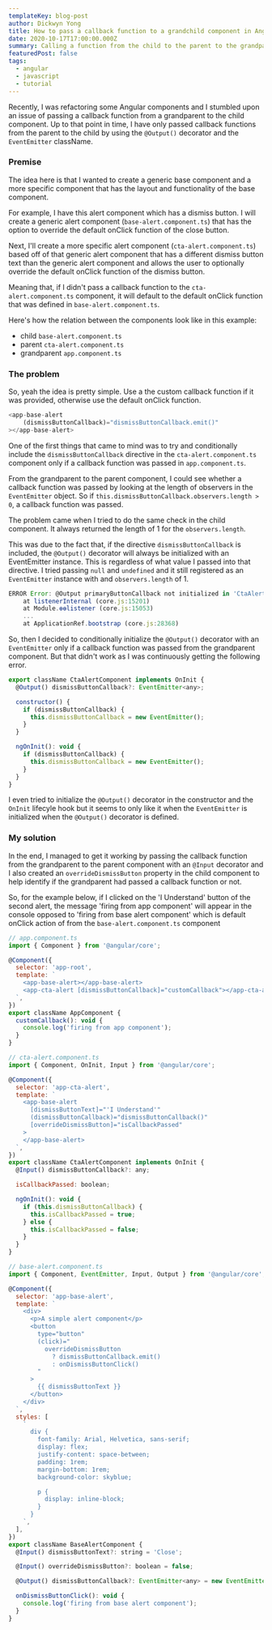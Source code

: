 ```yaml
---
templateKey: blog-post
author: Dickwyn Yong
title: How to pass a callback function to a grandchild component in Angular
date: 2020-10-17T17:00:00.000Z
summary: Calling a function from the child to the parent to the grandparent
featuredPost: false
tags:
  - angular
  - javascript
  - tutorial
---
```


Recently, I was refactoring some Angular components and I stumbled upon an issue of passing a callback function from a grandparent to the child component. Up to that point in time, I have only passed callback functions from the parent to the child by using the `@Output()` decorator and the `EventEmitter` className.

### Premise

The idea here is that I wanted to create a generic base component and a more specific component that has the layout and functionality of the base component.

For example, I have this alert component which has a dismiss button. I will create a generic alert component (`base-alert.component.ts`) that has the option to override the default onClick function of the close button.

Next, I'll create a more specific alert component (`cta-alert.component.ts`) based off of that generic alert component that has a different dismiss button text than the generic alert component and allows the user to optionally override the default onClick function of the dismiss button.

Meaning that, if I didn't pass a callback function to the `cta-alert.component.ts` component, it will default to the default onClick function that was defined in `base-alert.component.ts`.

Here's how the relation between the components look like in this example:

- child `base-alert.component.ts`
- parent `cta-alert.component.ts`
- grandparent `app.component.ts`

### The problem

So, yeah the idea is pretty simple. Use a the custom callback function if it was provided, otherwise use the default onClick function.

```javascript
<app-base-alert
    (dismissButtonCallback)="dismissButtonCallback.emit()"
></app-base-alert>
```

One of the first things that came to mind was to try and conditionally include the `dismissButtonCallback` directive in the `cta-alert.component.ts` component only if a callback function was passed in `app.component.ts`.

From the grandparent to the parent component, I could see whether a callback function was passed by looking at the length of observers in the `EventEmitter` object. So if `this.dismissButtonCallback.observers.length > 0`, a callback function was passed.

The problem came when I tried to do the same check in the child component. It always returned the length of 1 for the `observers.length`.

This was due to the fact that, if the directive `dismissButtonCallback` is included, the `@Output()` decorator will always be initialized with an EventEmitter instance. This is regardless of what value I passed into that directive. I tried passing `null` and `undefined` and it still registered as an `EventEmitter` instance with and `observers.length` of 1.

```javascript
ERROR Error: @Output primaryButtonCallback not initialized in 'CtaAlertComponent'.
    at listenerInternal (core.js:15201)
    at Module.ɵɵlistener (core.js:15053)
    ...
    at ApplicationRef.bootstrap (core.js:28368)
```

So, then I decided to conditionally initialize the `@Output()` decorator with an `EventEmitter` only if a callback function was passed from the grandparent component. But that didn't work as I was continuously getting the following error.

```javascript
export className CtaAlertComponent implements OnInit {
  @Output() dismissButtonCallback?: EventEmitter<any>;

  constructor() {
    if (dismissButtonCallback) {
      this.dismissButtonCallback = new EventEmitter();
    }
  }

  ngOnInit(): void {
    if (dismissButtonCallback) {
      this.dismissButtonCallback = new EventEmitter();
    }
  }
}
```

I even tried to initialize the `@Output()` decorator in the constructor and the `OnInit` lifecyle hook but it seems to only like it when the `EventEmitter` is initialized when the `@Output()` decorator is defined.

### My solution

In the end, I managed to get it working by passing the callback function from the grandparent to the parent component with an `@Input` decorator and I also created an `overrideDismissButton` property in the child component to help identify if the grandparent had passed a callback function or not.

So, for the example below, if I clicked on the 'I Understand' button of the second alert, the message 'firing from app component' will appear in the console opposed to 'firing from base alert component' which is default onClick action of from the `base-alert.component.ts` component

```javascript
// app.component.ts
import { Component } from '@angular/core';

@Component({
  selector: 'app-root',
  template: `
    <app-base-alert></app-base-alert>
    <app-cta-alert [dismissButtonCallback]="customCallback"></app-cta-alert>
  `,
})
export className AppComponent {
  customCallback(): void {
    console.log('firing from app component');
  }
}
```

```javascript
// cta-alert.component.ts
import { Component, OnInit, Input } from '@angular/core';

@Component({
  selector: 'app-cta-alert',
  template: `
    <app-base-alert
      [dismissButtonText]="'I Understand'"
      (dismissButtonCallback)="dismissButtonCallback()"
      [overrideDismissButton]="isCallbackPassed"
    >
    </app-base-alert>
  `,
})
export className CtaAlertComponent implements OnInit {
  @Input() dismissButtonCallback?: any;

  isCallbackPassed: boolean;

  ngOnInit(): void {
    if (this.dismissButtonCallback) {
      this.isCallbackPassed = true;
    } else {
      this.isCallbackPassed = false;
    }
  }
}
```

```javascript
// base-alert.component.ts
import { Component, EventEmitter, Input, Output } from '@angular/core';

@Component({
  selector: 'app-base-alert',
  template: `
    <div>
      <p>A simple alert component</p>
      <button
        type="button"
        (click)="
          overrideDismissButton
            ? dismissButtonCallback.emit()
            : onDismissButtonClick()
        "
      >
        {{ dismissButtonText }}
      </button>
    </div>
  `,
  styles: [
    `
      div {
        font-family: Arial, Helvetica, sans-serif;
        display: flex;
        justify-content: space-between;
        padding: 1rem;
        margin-bottom: 1rem;
        background-color: skyblue;

        p {
          display: inline-block;
        }
      }
    `,
  ],
})
export className BaseAlertComponent {
  @Input() dismissButtonText?: string = 'Close';

  @Input() overrideDismissButton?: boolean = false;

  @Output() dismissButtonCallback?: EventEmitter<any> = new EventEmitter();

  onDismissButtonClick(): void {
    console.log('firing from base alert component');
  }
}
```
